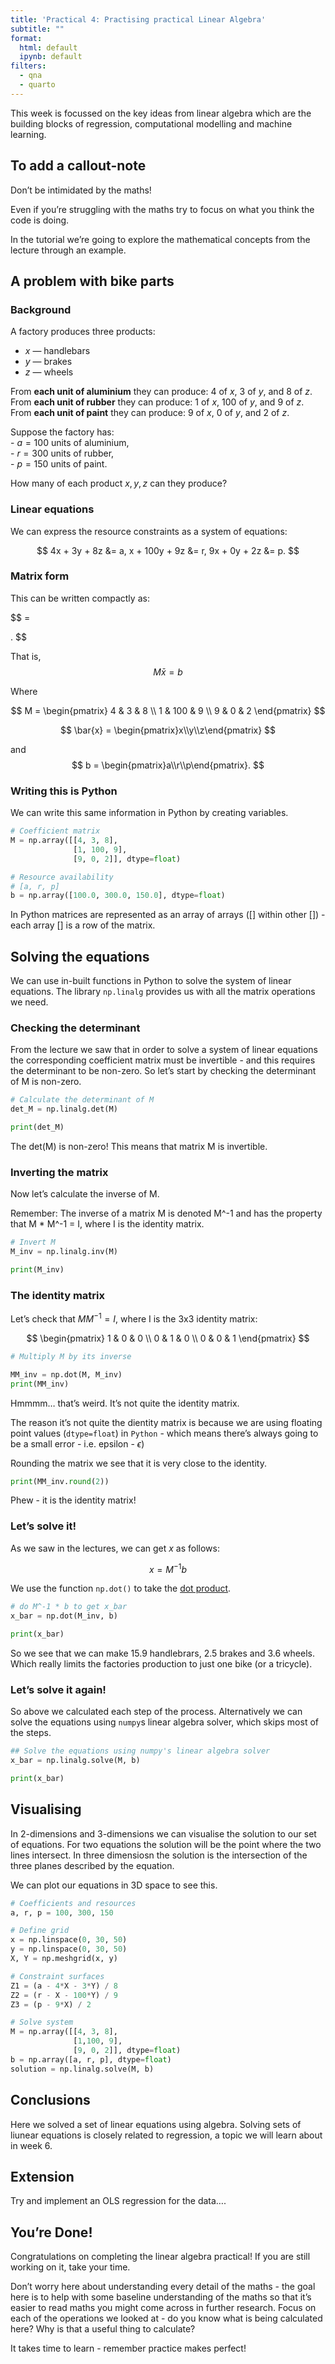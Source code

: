 ```yaml
---
title: 'Practical 4: Practising practical Linear Algebra'
subtitle: ""
format:
  html: default
  ipynb: default
filters:
  - qna
  - quarto
---
```


This week is focussed on the key ideas from linear algebra which are the building blocks of regression, computational modelling and machine learning. 

## To add a callout-note

:::{.callout-note}

Don't be intimidated by the maths!

Even if you're struggling with the maths try to focus on what you think the code is doing. 
:::

In the tutorial we're going to explore the mathematical concepts from the lecture through an example. 

## A problem with bike parts

### Background

A factory produces three products:

- $x$ — handlebars  
- $y$ — brakes  
- $z$ — wheels  

From **each unit of aluminium** they can produce: 4 of $x$, 3 of $y$, and 8 of $z$.  
From **each unit of rubber** they can produce: 1 of $x$, 100 of $y$, and 9 of $z$.  
From **each unit of paint** they can produce: 9 of $x$, 0 of $y$, and 2 of $z$.  

Suppose the factory has:  
- $a=100$ units of aluminium,  
- $r=300$ units of rubber,  
- $p=150$ units of paint.  

How many of each product $x, y, z$ can they produce?  

### Linear equations  

We can express the resource constraints as a system of equations:  

$$
4x + 3y + 8z &= a, 
x + 100y + 9z &= r, 
9x + 0y + 2z &= p.
$$

### Matrix form

This can be written compactly as:

$$
\begin{pmatrix}
4 & 3 & 8 \\
1 & 100 & 9 \\
9 & 0 & 2
\end{pmatrix}

\begin{pmatrix}x\\y\\z\end{pmatrix}
=
\begin{pmatrix}a\\r\\p\end{pmatrix}.
$$

That is, 
$$
M\bar{x} =b 
$$

Where 

$$
M = 
\begin{pmatrix}
4 & 3 & 8 \\
1 & 100 & 9 \\
9 & 0 & 2
\end{pmatrix}
$$

$$
\bar{x} = \begin{pmatrix}x\\y\\z\end{pmatrix}
$$

and 
$$
b = \begin{pmatrix}a\\r\\p\end{pmatrix}.
$$

### Writing this is Python 

We can write this same information in Python by creating variables. 

```python
# Coefficient matrix
M = np.array([[4, 3, 8],
              [1, 100, 9],
              [9, 0, 2]], dtype=float)

# Resource availability
# [a, r, p]
b = np.array([100.0, 300.0, 150.0], dtype=float)  
```

In Python matrices are represented as an array of arrays ([] within other []) - each array [] is a row of the matrix. 

## Solving the equations 

We can use in-built functions in Python to solve the system of linear equations. The library `np.linalg` provides us with all the matrix operations we need. 

### Checking the determinant

From the lecture we saw that in order to solve a system of linear equations the corresponding coefficient matrix must be invertible - and this requires the determinant to be non-zero. So let's start by checking the determinant of M is non-zero. 

```python
# Calculate the determinant of M
det_M = np.linalg.det(M)

print(det_M)
```

The det(M) is non-zero! This means that matrix M is invertible. 

### Inverting the matrix 

Now let's calculate the inverse of M.

:::{.callout-note}

Remember: The inverse of a matrix M is denoted M^-1 and has the property that M * M^-1 = I, where I is the identity matrix.
:::

```python
# Invert M
M_inv = np.linalg.inv(M)

print(M_inv)
```

### The identity matrix 

Let's check that $MM^{-1}= I$, where I is the 3x3 identity matrix: 

$$
\begin{pmatrix}
1 & 0 & 0 \\
0 & 1 & 0 \\
0 & 0 & 1
\end{pmatrix}
$$

```python
# Multiply M by its inverse

MM_inv = np.dot(M, M_inv)
print(MM_inv)
```

Hmmmm... that's weird. It's not quite the identity matrix. 

The reason it's not quite the dientity matrix is because we are using floating point values (`dtype=float`) in `Python` - which means there's always going to be a small error - i.e. epsilon -  $\epsilon$) 

Rounding the matrix we see that it is very close to the identity.

```python
print(MM_inv.round(2))
```

Phew - it is the identity matrix! 

### Let's solve it!

As we saw in the lectures, we can get $x$ as follows: 

$$
x = M^{-1}b
$$

We use the function `np.dot()` to take the [dot product](https://www.mathsisfun.com/algebra/matrix-multiplying.html). 

```python
# do M^-1 * b to get x_bar
x_bar = np.dot(M_inv, b)

print(x_bar)
```

So we see that we can make 15.9 handlebrars, 2.5 brakes and 3.6 wheels. Which really limits the factories production to just one bike (or a tricycle). 

### Let's solve it again!

So above we calculated each step of the process. Alternatively we can solve the equations using `numpy`s linear algebra solver, which skips most of the steps. 

```python
## Solve the equations using numpy's linear algebra solver
x_bar = np.linalg.solve(M, b)

print(x_bar)
```

## Visualising 

In 2-dimensions and 3-dimensions we can visualise the solution to our set of equations. For two equations the solution will be the point where the two lines intersect. In three dimensiosn the solution is the intersection of the three planes described by the equation. 

We can plot our equations in 3D space to see this. 

```python
# Coefficients and resources
a, r, p = 100, 300, 150

# Define grid
x = np.linspace(0, 30, 50)
y = np.linspace(0, 30, 50)
X, Y = np.meshgrid(x, y)

# Constraint surfaces
Z1 = (a - 4*X - 3*Y) / 8
Z2 = (r - X - 100*Y) / 9
Z3 = (p - 9*X) / 2

# Solve system
M = np.array([[4, 3, 8],
              [1,100, 9],
              [9, 0, 2]], dtype=float)
b = np.array([a, r, p], dtype=float)
solution = np.linalg.solve(M, b)
```

## Conclusions 

Here we solved a set of linear equations using algebra. Solving sets of liunear equations is closely related to regression, a topic we will learn about in week 6. 

## Extension 

Try and implement an OLS regression for the data.... 

## You're Done!

Congratulations on completing the linear algebra practical! If you are still working on it, take your time.

Don't worry here about understanding every detail of the maths - the goal here is to help with some baseline understanding of the maths so that it's easier to read maths you might come across in further research. Focus on each of the operations we looked at - do you know what is being calculated here? Why is that a useful thing to calculate? 

It takes time to learn - remember practice makes perfect! 


